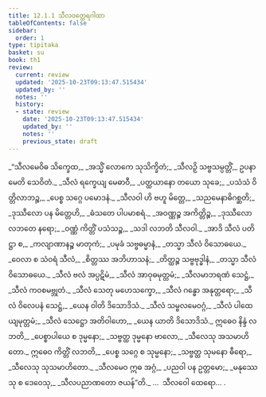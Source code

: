 ```yaml
---
title: 12.1.1 သီလဝတ္ထေရဂါထာ
tableOfContents: false
sidebar:
  order: 1
type: tipitaka
basket: su
book: th1
review:
  current: review
  updated: '2025-10-23T09:13:47.515434'
  updated_by: ''
  notes: ''
  history:
  - state: review
    date: '2025-10-23T09:13:47.515434'
    updated_by: ''
    notes: ''
    previous_state: draft
---
```



<ReviewStatus review={frontmatter.review} showDetails={true} />

<HypothesisAnnotation frontmatter={frontmatter} />

<DynamicBreadcrumb />

<Division number="608" book="th1" e="ch" v="19" p="309">

<Paragraph number="925" type="verses" book="th1">
_“သီလမေဝိဓ သိက္ခေထ,_  
_အသ္မိံ လောကေ သုသိက္ခိတံ;_  
_သီလဉှိ သဗ္ဗသမ္ပတ္တိံ,_  
ဥပနာမေတိ သေဝိတံ._  

</Paragraph>

</Division>
<Division number="609" book="th1" e="ch" v="19" p="309">

<Paragraph number="926" type="verses" book="th1">
_သီလံ ရက္ခေယျ မေဓာဝီ,_  
_ပတ္ထယာနော တယော သုခေ;_  
_ပသံသံ ဝိတ္တိလာဘဉ္စ,_  
_ပေစ္စ သဂ္ဂေ ပမောဒနံ._  

</Paragraph>

</Division>
<Division number="610" book="th1" e="ch" v="19" p="309">

<Paragraph number="927" type="verses" book="th1">
_သီလဝါ ဟိ ဗဟူ မိတ္တေ,_  
_သညမေနာဓိဂစ္ဆတိ;_  
_ဒုဿီလော ပန မိတ္တေဟိ,_  
_ဓံသတေ ပါပမာစရံ._  

</Paragraph>

</Division>
<Division number="611" book="th1" e="ch" v="19" p="309">

<Paragraph number="928" type="verses" book="th1">
_အဝဏ္ဏဉ္စ အကိတ္တိဉ္စ,_  
_ဒုဿီလော လဘတေ နရော;_  
_ဝဏ္ဏံ ကိတ္တိံ ပသံသဉ္စ,_  
_သဒါ လဘတိ သီလဝါ._  

</Paragraph>

</Division>
<Division number="612" book="th1" e="ch" v="19" p="309">

<Paragraph number="929" type="verses" book="th1">
_အာဒိ သီလံ ပတိဋ္ဌာ စ,_  
_ကလျာဏာနဉ္စ မာတုကံ;_  
_ပမုခံ သဗ္ဗဓမ္မာနံ,_  
_တသ္မာ သီလံ ဝိသောဓယေ._  

</Paragraph>

</Division>
<Division number="613" book="th1" e="ch" v="19" p="309">

<Paragraph number="930" type="verses" book="th1">
_ဝေလာ စ သံဝရံ သီလံ,_  
_စိတ္တဿ အဘိဟာသနံ;_  
_တိတ္ထဉ္စ သဗ္ဗဗုဒ္ဓါနံ,_  
_တသ္မာ သီလံ ဝိသောဓယေ._  

</Paragraph>

</Division>
<Division number="614" book="th1" e="ch" v="19" p="309">

<Paragraph number="931" type="verses" book="th1">
_သီလံ ဗလံ အပ္ပဋိမံ,_  
_သီလံ အာဝုဓမုတ္တမံ;_  
_သီလမာဘရဏံ သေဋ္ဌံ,_  
_သီလံ ကဝစမဗ္ဘုတံ._  

</Paragraph>

</Division>
<Division number="615" book="th1" e="ch" v="19" p="309">

<Paragraph number="932" type="verses" book="th1">
_သီလံ သေတု မဟေသက္ခော,_  
_သီလံ ဂန္ဓော အနုတ္တရော;_  
_သီလံ ဝိလေပနံ သေဋ္ဌံ,_  
_ယေန ဝါတိ ဒိသောဒိသံ._  

</Paragraph>

</Division>
<Division number="616" book="th1" e="ch" v="19" p="309">

<Paragraph number="933" type="verses" book="th1">
_သီလံ သမ္ဗလမေဝဂ္ဂံ,_  
_သီလံ ပါထေယျမုတ္တမံ;_  
_သီလံ သေဋ္ဌော အတိဝါဟော,_  
_ယေန ယာတိ ဒိသောဒိသံ._  

</Paragraph>

</Division>
<Division number="617" book="th1" e="ch" v="19" p="309">

<Paragraph number="934" type="verses" book="th1">
ဣဓေဝ နိန္ဒံ လဘတိ,_  
_ပေစ္စာပါယေ စ ဒုမ္မနော;_  
_သဗ္ဗတ္ထ ဒုမ္မနော ဗာလော,_  
_သီလေသု အသမာဟိတော._  

</Paragraph>

</Division>
<Division number="618" book="th1" e="ch" v="19" p="309">

<Paragraph number="935" type="verses" book="th1">
ဣဓေဝ ကိတ္တိံ လဘတိ,_  
_ပေစ္စ သဂ္ဂေ စ သုမ္မနော;_  
_သဗ္ဗတ္ထ သုမနော ဓီရော,_  
_သီလေသု သုသမာဟိတော._  

</Paragraph>

</Division>
<Division number="619" book="th1" e="ch" v="19" p="309">

<Paragraph number="936" type="verses" book="th1">
_သီလမေဝ ဣဓ အဂ္ဂံ,_  
_ပညဝါ ပန ဥတ္တမော;_  
_မနုဿေသု စ ဒေဝေသု,_  
_သီလပညာဏတော ဇယန်”တိ._  


</Paragraph>
</Division>

<Paragraph number="937" type="center" book="th1">
…  သီလဝေါ ထေရော… .
</Paragraph>